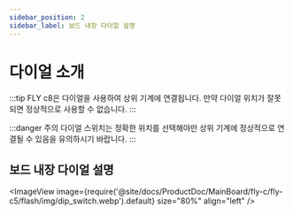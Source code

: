 ```yaml
---
sidebar_position: 2
sidebar_label: 보드 내장 다이얼 설명
---
```





# 다이얼 소개

:::tip
FLY c8은 다이얼을 사용하여 상위 기계에 연결됩니다. 만약 다이얼 위치가 잘못되면 정상적으로 사용할 수 없습니다.
:::

:::danger 주의
다이얼 스위치는 정확한 위치를 선택해야만 상위 기계에 정상적으로 연결될 수 있음을 유의하시기 바랍니다.
:::

## 보드 내장 다이얼 설명
<ImageView image={require('@site/docs/ProductDoc/MainBoard/fly-c/fly-c5/flash/img/dip_switch.webp').default} size="80%" align="left" />
